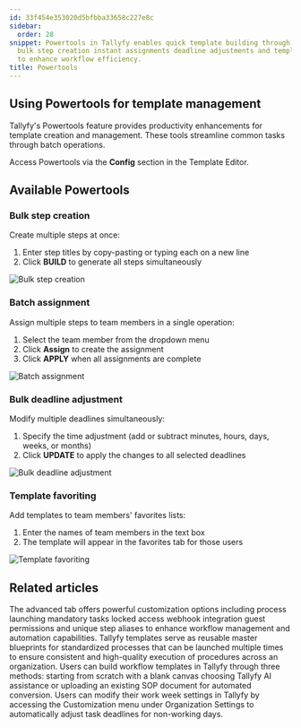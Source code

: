 ```yaml
---
id: 33f454e353020d5bfbba33658c227e8c
sidebar:
  order: 28
snippet: Powertools in Tallyfy enables quick template building through features like
  bulk step creation instant assignments deadline adjustments and template favoriting
  to enhance workflow efficiency.
title: Powertools
---
```


## Using Powertools for template management

Tallyfy's Powertools feature provides productivity enhancements for template creation and management. These tools streamline common tasks through batch operations.

Access Powertools via the **Config** section in the Template Editor.

## Available Powertools

### Bulk step creation

Create multiple steps at once:
1. Enter step titles by copy-pasting or typing each on a new line
2. Click **BUILD** to generate all steps simultaneously

![Bulk step creation](https://screenshots.tallyfy.com/tallyfy%2Fpro%2Fdesktop-light-click-powertools-create-steps.png)

### Batch assignment

Assign multiple steps to team members in a single operation:
1. Select the team member from the dropdown menu
2. Click **Assign** to create the assignment
3. Click **APPLY** when all assignments are complete

![Batch assignment](https://screenshots.tallyfy.com/tallyfy%2Fpro%2Fdesktop-light-click-powertools-assign.png)

### Bulk deadline adjustment

Modify multiple deadlines simultaneously:
1. Specify the time adjustment (add or subtract minutes, hours, days, weeks, or months)
2. Click **UPDATE** to apply the changes to all selected deadlines

![Bulk deadline adjustment](https://screenshots.tallyfy.com/tallyfy%2Fpro%2Fdesktop-light-click-powertools-deadlines.png)

### Template favoriting

Add templates to team members' favorites lists:
1. Enter the names of team members in the text box
2. The template will appear in the favorites tab for those users

![Template favoriting](https://screenshots.tallyfy.com/tallyfy%2Fpro%2Fdesktop-light-click-powertools-favorite.png)


## Related articles
<CardGrid>
<LinkTitleCard header="<b>Tasks > Advanced tab</b>" href="/products/pro/tracking-and-tasks/tasks/how-can-i-utilize-tallyfys-advanced-tab-features/" > The advanced tab offers powerful customization options including process launching mandatory tasks locked access webhook integration guest permissions and unique step aliases to enhance workflow management and automation capabilities. </LinkTitleCard>
<LinkTitleCard header="<b>Documenting > Templates</b>" href="/products/pro/documenting/templates/" > Tallyfy templates serve as reusable master blueprints for standardized processes that can be launched multiple times to ensure consistent and high-quality execution of procedures across an organization. </LinkTitleCard>
<LinkTitleCard header="<b>Templates > Create a template</b>" href="/products/pro/documenting/templates/create-template/" > Users can build workflow templates in Tallyfy through three methods: starting from scratch with a blank canvas choosing Tallyfy AI assistance or uploading an existing SOP document for automated conversion. </LinkTitleCard>
<LinkTitleCard header="<b>Org Settings > Customize work week</b>" href="/products/pro/settings/org-settings/how-to-adjust-task-deadlines-to-work-week/" > Users can modify their work week settings in Tallyfy by accessing the Customization menu under Organization Settings to automatically adjust task deadlines for non-working days. </LinkTitleCard>
</CardGrid>